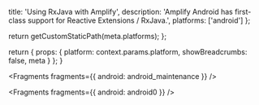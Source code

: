                   
  title: 'Using RxJava with Amplify',
  description: 'Amplify Android has first-class support for Reactive Extensions / RxJava.',
  platforms: ['android']
};

  return getCustomStaticPath(meta.platforms);
};

  return {
    props: {
      platform: context.params.platform,
      showBreadcrumbs: false,
      meta
    }
  };
}
          



<Fragments fragments={{ android: android_maintenance }} />


<Fragments fragments={{ android: android0 }} />
